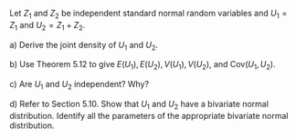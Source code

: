 Let $Z_1$ and $Z_2$ be independent standard normal random variables and $U_1 = Z_1$ and $U_2 = Z_1 + Z_2$.

a) Derive the joint density of $U_1$ and $U_2$.

b) Use Theorem 5.12 to give $E(U_1), E(U_2), V(U_1), V(U_2)$, and Cov$(U_1 , U_2)$.

c) Are $U_1$ and $U_2$ independent? Why?

d) Refer to Section 5.10. Show that $U_1$ and $U_2$ have a bivariate normal distribution.
Identify all the parameters of the appropriate bivariate normal distribution.
